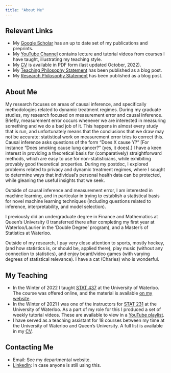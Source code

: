 ```yaml
---
title: "About Me"
---
```

## Relevant Links
- My [Google Scholar](https://scholar.google.com/citations?user=L9AenZ0AAAAJ&hl=en){target="_blank"} has an up to date set of my publications and preprints.
- My [YouTube Channel](https://www.youtube.com/channel/UC_xQeFdhjymQzmW4WKYtlpQ/featured){target="_blank"} contains lecture and tutorial videos from courses I have taught, illustrating my teaching style.
- My [CV](/pdf/CV.pdf){target="_BLANK"} is available in PDF form (last updated October, 2022).
- My [Teaching Philosophy Statement](/thoughts/teaching-philosophy-statement/index.qmd) has been published as a blog post.
- My [Research Philosophy Statement](/thoughts/research-philosophy-statement/index.qmd) has been published as a blog post.

## About Me
My research focuses on areas of causal inference, and specifically methodologies related to dynamic treatment regimes. During my graduate studies, my research focused on measurement error and causal inference. Briefly, measurement error occurs whenever we are interested in measuring something and we do a bad job of it. This happens in almost every study that is run, and unfortunately means that the conclusions that we draw may not be accurate: statistical work on measurement error tries to correct this. Causal inference asks questions of the form “Does X cause Y?” [For instance “Does smoking cause lung cancer?” (yes, it does).] I have a keen interest in providing a theoretical basis for (comparatively) straightforward methods, which are easy to use for non-statisticians, while exhibiting provably good theoretical properties. During my postdoc, I explored problems related to privacy and dynamic treatment regimes, where I sought to determine ways that individual's personal health data can be protected, while gleaning the useful insights that we seek. 

Outside of causal inference and measurement error, I am interested in machine learning, and in particular in trying to establish a statistical basis for novel machine learning techniques (including questions related to inference, interpretability, and model selection).

I previously did an undergraduate degree in Finance and Mathematics at Queen’s University (I transferred there after completing my first year at Waterloo/Laurier in the ‘Double Degree’ program), and a Master’s of Statistics at Waterloo.

Outside of my research, I pay very close attention to sports, mostly hockey, (and how statistics is, or should be, applied there), play music (without any connection to statistics), and enjoy board/video games (with varying degrees of statistical relevance). I have a cat (Charles) who is wonderful.

## My Teaching
- In the Winter of 2022 I taught [STAT 437](https://ucalendar.uwaterloo.ca/2021/COURSE/course-STAT.html#STAT437){target="_blank"} at the University of Waterloo. The course was offered online, and the material is available [on my website](./teaching.qmd).
- In the Winter of 2021 I was one of the instructors for [STAT 231](https://ucalendar.uwaterloo.ca/2021/COURSE/course-STAT.html#STAT231){target="_blank"} at the University of Waterloo. As a part of my role for this I produced a set of weekly tutorial videos. These are available to view in a [YouTube playlist](https://www.youtube.com/playlist?list=PL0Y1Z_F8RtX6uDIp-d2-Ch584l9cawVOq){target="_blank"}.
- I have served as a teaching assistant for 18 courses between my time at the University of Waterloo and Queen’s University. A full list is available in my [CV](/pdf/CV.pdf){target="_BLANK"}.

## Contacting Me
- Email: See my departmental website.
- [LinkedIn](https://www.linkedin.com/in/dylanspicker/){target="_blank"}: In case anyone is still using this.